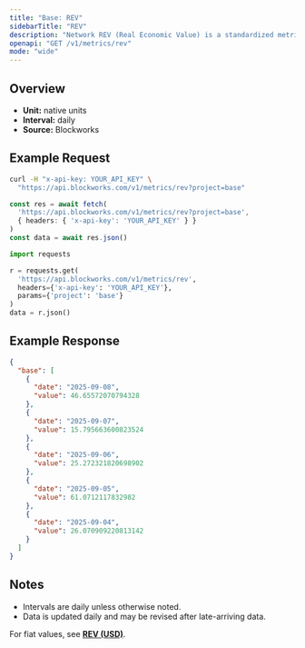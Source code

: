 ```yaml
---
title: "Base: REV"
sidebarTitle: "REV"
description: "Network REV (Real Economic Value) is a standardized metric that tracks blockchain value accrual generated by user activity. REV consists of both in-protocol transaction fees and out-of-protocol tips that users pay for transaction execution, so it measures the monetary demand to transact onchain."
openapi: "GET /v1/metrics/rev"
mode: "wide"
---
```


## Overview

- **Unit:** native units
- **Interval:** daily
- **Source:** Blockworks

## Example Request

<CodeGroup>

```bash cURL
curl -H "x-api-key: YOUR_API_KEY" \
  "https://api.blockworks.com/v1/metrics/rev?project=base"
```

```typescript TypeScript
const res = await fetch(
  'https://api.blockworks.com/v1/metrics/rev?project=base',
  { headers: { 'x-api-key': 'YOUR_API_KEY' } }
)
const data = await res.json()
```

```python Python
import requests

r = requests.get(
  'https://api.blockworks.com/v1/metrics/rev',
  headers={'x-api-key': 'YOUR_API_KEY'},
  params={'project': 'base'}
)
data = r.json()
```

</CodeGroup>

## Example Response

```json
{
  "base": [
    {
      "date": "2025-09-08",
      "value": 46.65572070794328
    },
    {
      "date": "2025-09-07",
      "value": 15.795663600823524
    },
    {
      "date": "2025-09-06",
      "value": 25.272321820698902
    },
    {
      "date": "2025-09-05",
      "value": 61.0712117832982
    },
    {
      "date": "2025-09-04",
      "value": 26.070909220813142
    }
  ]
}
```

## Notes
- Intervals are daily unless otherwise noted.
- Data is updated daily and may be revised after late-arriving data.

<Note>For fiat values, see **[REV (USD)](./rev-usd)**.</Note>